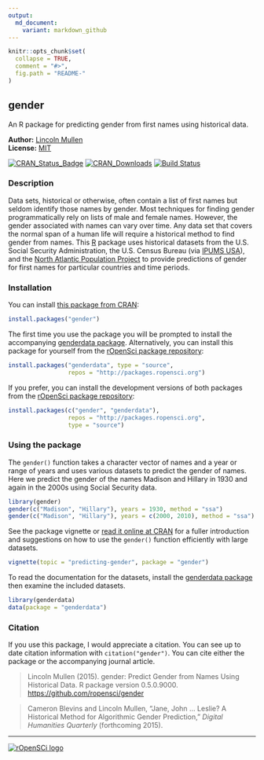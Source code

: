 ```yaml
---
output:
  md_document:
    variant: markdown_github
---
```


<!-- README.md is generated from README.Rmd. Please edit that file -->

```r
knitr::opts_chunk$set(
  collapse = TRUE,
  comment = "#>",
  fig.path = "README-"
)
```

## gender 

An R package for predicting gender from first names using historical data.

**Author:** [Lincoln Mullen](http://lincolnmullen.com)<br>
**License:** [MIT](http://opensource.org/licenses/MIT)<br>

[![CRAN_Status_Badge](http://www.r-pkg.org/badges/version/gender)](http://cran.r-project.org/package=gender)
[![CRAN_Downloads](http://cranlogs.r-pkg.org/badges/grand-total/gender)](http://cran.r-project.org/package=gender)
[![Build Status](https://travis-ci.org/ropensci/gender.svg?branch=master)](https://travis-ci.org/ropensci/gender) 

### Description

Data sets, historical or otherwise, often contain a list of first names but seldom identify those names by gender. Most techniques for finding gender programmatically rely on lists of male and female names. However, the gender associated with names can vary over time. Any data set that covers the normal span of a human life will require a historical method to find gender from names. This [R](http://www.r-project.org/) package uses historical datasets from the U.S. Social Security Administration, the U.S. Census Bureau (via [IPUMS USA](https://usa.ipums.org/usa/)), and the [North Atlantic Population Project](https://www.nappdata.org/napp/) to provide predictions of gender for first names for particular countries and time periods.

### Installation

You can install [this package from CRAN](http://cran.r-project.org/package=gender):

```r
install.packages("gender")
```

The first time you use the package you will be prompted to install the accompanying [genderdata package](https://github.com/ropensci/genderdata). Alternatively, you can install this package for yourself from the [rOpenSci package repository](http://packages.ropensci.org/):

```r
install.packages("genderdata", type = "source",
                 repos = "http://packages.ropensci.org")
```

If you prefer, you can install the development versions of both packages from the [rOpenSci package repository](http://packages.ropensci.org/):

```r
install.packages(c("gender", "genderdata"),
                 repos = "http://packages.ropensci.org",
                 type = "source")
```

### Using the package

The `gender()` function takes a character vector of names and a year or range of years and uses various datasets to predict the gender of names. Here we predict the gender of the names Madison and Hillary in 1930 and again in the 2000s using Social Security data.

```r
library(gender)
gender(c("Madison", "Hillary"), years = 1930, method = "ssa")
gender(c("Madison", "Hillary"), years = c(2000, 2010), method = "ssa")
```

See the package vignette or [read it online at CRAN](https://cran.rstudio.com/web/packages/gender/vignettes/predicting-gender.html) for a fuller introduction and suggestions on how to use the `gender()` function efficiently with large datasets.

```r
vignette(topic = "predicting-gender", package = "gender")
```

To read the documentation for the datasets, install the [genderdata package](https://github.com/ropensci/genderdata) then examine the included datasets.

```r
library(genderdata)
data(package = "genderdata")
```

### Citation

If you use this package, I would appreciate a citation. You can see up to date citation information with `citation("gender")`. You can cite either the package or the accompanying journal article.

> Lincoln Mullen (2015). gender: Predict Gender from Names Using Historical
  Data. R package version 0.5.0.9000. <https://github.com/ropensci/gender>

> Cameron Blevins and Lincoln Mullen, "Jane, John ... Leslie? A Historical
Method for Algorithmic Gender Prediction," _Digital Humanities Quarterly_
(forthcoming 2015).

------------------------------------------------------------------------

[![rOpenSCi logo](http://ropensci.org/public_images/github_footer.png)](http://ropensci.org)
